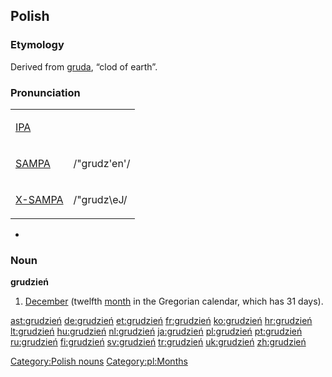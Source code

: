 ==Polish==

===Etymology===
Derived from [[gruda]], “clod of earth”.

===Pronunciation===
{| border=1 cellpadding=5
| [[w:IPA|IPA]] || {{IPAchar|/ˈgrudʑeɲ/}}
|-
| [[w:SAMPA|SAMPA]] || /"grudz'en'/
|-
| [[w:X-SAMPA|X-SAMPA]] || /"grudz\eJ/
|}
* {{audio|pl-grudzień.ogg|audio}}

===Noun===
'''grudzień''' {{m}}

# [[December]] (twelfth [[month]] in the Gregorian calendar, which has 31 days).

[[Category:Polish nouns]]
[[Category:pl:Months]]

[[ast:grudzień]]
[[de:grudzień]]
[[et:grudzień]]
[[fr:grudzień]]
[[ko:grudzień]]
[[hr:grudzień]]
[[lt:grudzień]]
[[hu:grudzień]]
[[nl:grudzień]]
[[ja:grudzień]]
[[pl:grudzień]]
[[pt:grudzień]]
[[ru:grudzień]]
[[fi:grudzień]]
[[sv:grudzień]]
[[tr:grudzień]]
[[uk:grudzień]]
[[zh:grudzień]]